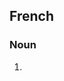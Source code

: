 {{also|zac|Zac|zač|żąć}}
==French==

===Noun===
{{head|fr|noun}}

# {{init of|fr|[[zone]] d'[[aménagement]] [[concerté]]}}